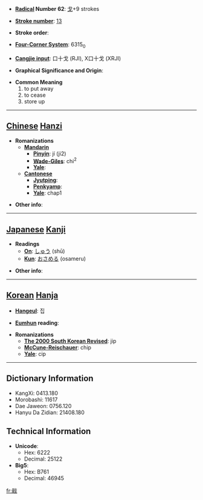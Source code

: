 * '''[[Wiktionary:Chinese radical index| Radical]] Number 62''': [[Wiktionary:Chinese radical index 戈|戈]]+9 strokes

* '''[[Wiktionary:Chinese total strokes index|Stroke number]]''': [[Wiktionary:Chinese total strokes index 13|13]]

* '''Stroke order''': 

* '''[[Wiktionary:Chinese four corner index|Four-Corner System]]''': 6315<sub>0</sub>

* '''[[Wiktionary:Chinese Cangjie index|Cangjie input]]''': 口十戈 (RJI), X口十戈 (XRJI)

* '''Graphical Significance and Origin''': 

* '''Common Meaning'''
*#to put away
*# to cease
*# store up


----

== [[Chinese]] [[Hanzi]] ==

* '''Romanizations'''
** '''[[Mandarin]]'''
*** '''[[Pinyin]]''': jí (ji2)
*** '''[[Wade-Giles]]''': chi<sup>2</sup>
*** '''[[Yale]]''': 
** '''[[Cantonese]]'''
*** '''[[Jyutping]]''':
*** '''[[Penkyamp]]''': 
*** '''[[Yale]]''': chap1

* '''Other info''': 

----

== [[Japanese]] [[Kanji]] ==

* '''Readings'''
** '''[[On]]''': [[しゅう]] (shū)
** '''[[Kun]]''': [[おさめる]] (osameru)

* '''Other info''':  

----

== [[Korean]] [[Hanja]] ==

* '''[[Hangeul]]''': 집

* '''[[Eumhun]] reading''': 

* '''Romanizations'''
** '''[[The 2000 South Korean Revised Romanization|The 2000 South Korean Revised]]''': jip
** '''[[McCune-Reischauer]]''': chip
** '''[[Yale]]''': cip

----

== Dictionary Information ==

* KangXi: 0413.180
* Morobashi: 11617
* Dae Jaweon: 0756.120
* Hanyu Da Zidian: 21408.180

== Technical Information ==

* '''Unicode''':
** Hex: 6222
** Decimal: 25122
* '''Big5''':
** Hex: B761
** Decimal: 46945

[[fr:戢]]